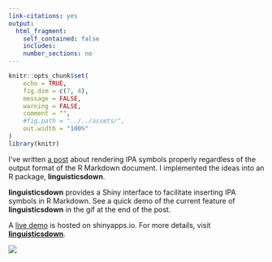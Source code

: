 ```yaml
---
link-citations: yes
output:
  html_fragment:
    self_contained: false
    includes:
    number_sections: no
---
```

<!--For external images, set self_contained: false-->

<!--yaml
---
mermaid: false
mathjax2: false
mathjax: false
highlight: true
title: "Easy Linguistics Document Writing with R Markdown"
description: "Easy Linguistics Document Writing with R Markdown"
tags: [Linguistics, R Markdown, R, R-bloggers]
---
yaml-->

```r
knitr::opts_chunk$set(
	echo = TRUE,
	fig.dim = c(7, 4),
	message = FALSE,
	warning = FALSE,
	comment = "",
	#fig.path = "../../assets/",
	out.width = "100%"
)
library(knitr)
```

I've written [a post](https://liao961120.github.io/2018/09/06/ipa-symbols.html) about rendering IPA symbols properly regardless of the output format of the R Markdown document.
I implemented the ideas into an R package, **linguisticsdown**.
<!--more-->

**linguisticsdown** provides a Shiny interface to facilitate
inserting IPA symbols in R Markdown. 
See a quick demo of the current feature of **linguisticsdown** in the gif at the end of the post.

A [live demo](https://liao961120.shinyapps.io/IPA-Easily-Written/) is hosted on shinyapps.io. For more details, 
visit [**linguisticsdown**](https://liao961120.github.io/linguisticsdown/).



![](https://liao961120.github.io/linguisticsdown/man/figs/features.gif)



